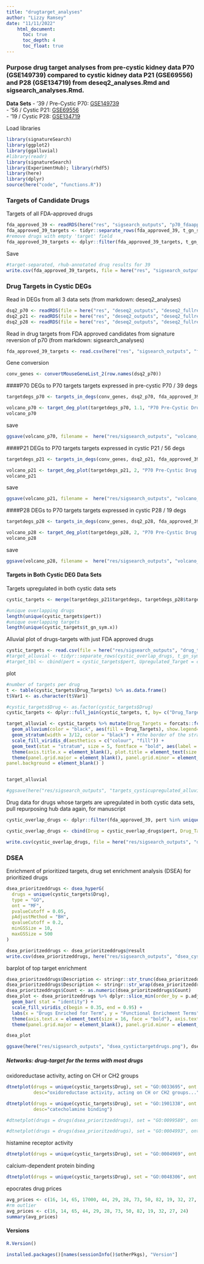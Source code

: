 ```yaml
---
title: "drugtarget_analyses"
author: "Lizzy Ramsey"
date: "11/11/2022"
    html_document:
      toc: true
      toc_depth: 4
      toc_float: true
---
```


### Purpose  drug target analyses from pre-cystic kidney data P70 (GSE149739) compared to cystic kidney data P21 (GSE69556) and P28 (GSE134719) from __deseq2_analyses.Rmd__ and __sigsearch_analyses.Rmd__.  
__Data Sets__
- '39 / Pre-Cystic P70: [GSE149739](https://www.ncbi.nlm.nih.gov/geo/query/acc.cgi?acc=GSE149739)  
- '56 / Cystic P21: [GSE69556](https://www.ncbi.nlm.nih.gov/geo/query/acc.cgi?acc=GSE69556)  
- '19 / Cystic P28: [GSE134719](https://www.ncbi.nlm.nih.gov/geo/query/acc.cgi?acc=GSE134719)  

Load libraries  
```r
library(signatureSearch)
library(ggplot2)
library(ggalluvial)
#library(readr)
library(signatureSearch)
library(ExperimentHub); library(rhdf5)
library(here)
library(dplyr)
source(here("code", "functions.R"))
```

### Targets of Candidate Drugs  
Targets of all FDA-approved drugs
```r
fda_approved_39 <- readRDS(here("res", "sigsearch_outputs", "p70_fdaapproved_drugs.rds"))
fda_approved_39_targets <- tidyr::separate_rows(fda_approved_39, t_gn_sym, sep = "; ")
#remove drugs with empty 'target' field
fda_approved_39_targets <- dplyr::filter(fda_approved_39_targets, t_gn_sym != "")

```

Save
```r
#target-separated, rhub-annotated drug results for 39
write.csv(fda_approved_39_targets, file = here("res", "sigsearch_outputs", "fda_drug_targets_39.csv"))
```


### Drug Targets in Cystic DEGs  
Read in DEGs from all 3 data sets (from markdown: deseq2_analyses)
```r
dsq2_p70 <- readRDS(file = here("res", "deseq2_outputs", "deseq2_fullres_39.rds"))
dsq2_p21 <- readRDS(file = here("res", "deseq2_outputs", "deseq2_fullres_56.rds"))
dsq2_p28 <- readRDS(file = here("res", "deseq2_outputs", "deseq2_fullres_19.rds"))
```

Read in drug targets from FDA approved candidates from signature reversion of p70 (from markdown: sigsearch_analyses)
```r
fda_approved_39_targets <- read.csv(here("res", "sigsearch_outputs", "fda_drug_targets_39.csv"), row.names = 1)
```

Gene conversion
```r
conv_genes <- convertMouseGeneList_2(row.names(dsq2_p70))

```

####P70 DEGs to P70 targets
targets expressed in pre-cystic P70 / 39 degs
```r
targetdegs_p70 <- targets_in_degs(conv_genes, dsq2_p70, fda_approved_39_targets, 1.1)

volcano_p70 <- target_deg_plot(targetdegs_p70, 1.1, "P70 Pre-Cystic Drug Targets Found in P70 \nPre-Cystic DEGs")
volcano_p70

```

save
```r
ggsave(volcano_p70, filename =  here("res/sigsearch_outputs", "volcano_drugtargets_p70degs.pdf"))
```

####P21 DEGs to P70 targets
targets expressed in cystic P21 / 56 degs
```r
targetdegs_p21 <- targets_in_degs(conv_genes, dsq2_p21, fda_approved_39_targets, 2)

volcano_p21 <- target_deg_plot(targetdegs_p21, 2, "P70 Pre-Cystic Drug Targets Found in P21 \nCystic DEGs")
volcano_p21

```

save
```r
ggsave(volcano_p21, filename =  here("res/sigsearch_outputs", "volcano_drugtargets_p21degs.pdf"))
```


####P28 DEGs to P70 targets
targets expressed in cystic P28 / 19 degs
```r
targetdegs_p28 <- targets_in_degs(conv_genes, dsq2_p28, fda_approved_39_targets, 2)

volcano_p28 <- target_deg_plot(targetdegs_p28, 2, "P70 Pre-Cystic Drug Targets Found in P28 \nCystic DEGs")
volcano_p28

```

save
```r
ggsave(volcano_p28, filename =  here("res/sigsearch_outputs", "volcano_drugtargets_p28degs.pdf"))
```

#### Targets in Both Cystic DEG Data Sets

Targets upregulated in both cystic data sets
```r
cystic_targets <- merge(targetdegs_p21$targetdegs, targetdegs_p28$targetdegs, by = "pert")

#unique overlapping drugs
length(unique(cystic_targets$pert))
#unique overlapping targets
length(unique(cystic_targets$t_gn_sym.x))
```

Alluvial plot of drugs-targets with just FDA approved drugs
```r
cystic_targets <- read.csv(file = here("res/sigsearch_outputs", "drug_targets_oe_cysticdegs.csv"), row.names = 1)
#target_alluvial <- tidyr::separate_rows(cystic_overlap_drugs, t_gn_sym, sep = "; ")
#target_tbl <- cbind(pert = cystic_targets$pert, Upregulated_Target = cystic_targets$t_gn_sym.x) %>% as.data.frame()
```

plot
```r
#number of targets per drug
t <- table(cystic_targets$Drug_Targets) %>% as.data.frame()
t$Var1 <- as.character(t$Var1)

#cystic_targets$Drug <- as.factor(cystic_targets$Drug)
cystic_targets <- dplyr::full_join(cystic_targets, t, by= c("Drug_Targets" = "Var1"))

target_alluvial <- cystic_targets %>% mutate(Drug_Targets = forcats::fct_reorder(Drug_Targets, desc(Freq))) %>%  ggplot(aes(axis1 = Drug, axis2 = Drug_Targets)) +
  geom_alluvium(color = "black", aes(fill = Drug_Targets), show.legend=FALSE) + # , colour = trend)) + 
  geom_stratum(width = 3/12, color = "black") + #the border of the stratum
  scale_fill_viridis_d(aesthetics = c("colour", "fill")) +
  geom_text(stat = "stratum", size = 5, fontface = "bold", aes(label = after_stat(stratum))) +
  theme(axis.title.x = element_blank(), plot.title = element_text(size = 24, face = "bold", hjust = 0.5), axis.text.x = element_blank(), axis.text.y = element_blank(), axis.ticks = element_blank()) + ggtitle(label = "Drug Targets in P21 and P28 Cystic DEGs") + 
  theme(panel.grid.major = element_blank(), panel.grid.minor = element_blank(),
panel.background = element_blank() )


target_alluvial
```


```r
#ggsave(here("res/sigsearch_outputs", "targets_cysticupregulated_alluvial.pdf"), target_alluvial, width = 8, height = 22)
```


Drug data for drugs whose targets are upregulated in both cystic data sets, pull repurposing hub data again, for manuscript
```r
cystic_overlap_drugs <- dplyr::filter(fda_approved_39, pert %in% unique(cystic_targets$Drug))

cystic_overlap_drugs <- cbind(Drug = cystic_overlap_drugs$pert, Drug_Targets = cystic_overlap_drugs$t_gn_sym, MOA = cystic_overlap_drugs$MOA, Original_Indication = cystic_overlap_drugs$Indication) %>% as.data.frame()
```

```r
write.csv(cystic_overlap_drugs, file = here("res/sigsearch_outputs", "drug_summaries_oe_cystic.csv"))
```


### DSEA  
Enrichment of prioritized targets, drug set enrichment analysis (DSEA) for prioritized drugs
```r
dsea_prioritzeddrugs <- dsea_hyperG(
  drugs = unique(cystic_targets$Drug),
  type = "GO",
  ont = "MF",
  pvalueCutoff = 0.05,
  pAdjustMethod = "BH",
  qvalueCutoff = 0.2,
  minGSSize = 10,
  maxGSSize = 500
)

```


```r
dsea_prioritzeddrugs <- dsea_prioritzeddrugs@result
write.csv(dsea_prioritzeddrugs, here("res/sigsearch_outputs", "dsea_cystictargetdrugs_pathways.csv"))
```

barplot of top target enrichment
```r
dsea_prioritzeddrugs$Description <- stringr::str_trunc(dsea_prioritzeddrugs$Description, width = 75)
dsea_prioritzeddrugs$Description <- stringr::str_wrap(dsea_prioritzeddrugs$Description, width = 45)
dsea_prioritzeddrugs$Count <- as.numeric(dsea_prioritzeddrugs$Count)
dsea_plot <- dsea_prioritzeddrugs %>% dplyr::slice_min(order_by = p.adjust, n = 20) %>% dplyr::mutate(Description = forcats::fct_reorder(Description, (Count))) %>% ggplot( aes(x=Count, y=Description, fill = p.adjust)) +
  geom_bar( stat = "identity") + 
  scale_fill_viridis_c(begin = 0.35, end = 0.95) + 
  labs(x = "Drugs Enriched for Term", y = "Functional Enrichment Terms") + 
  theme(axis.text.x = element_text(size = 16, face = "bold"), axis.text.y = element_text(size = 16, face = "bold"), axis.title.x = element_text(size = 16, face = "bold"),  axis.title.y = element_text(size = 16, face = "bold"),plot.title = element_text(size = 18, face = "bold", hjust = 0.5)) + ggtitle(label = "Drug Target Enrichment Analysis") +
  theme(panel.grid.major = element_blank(), panel.grid.minor = element_blank(), panel.background = element_blank(), axis.line = element_line(colour = "black")) 

dsea_plot

```


```r
ggsave(here("res/sigsearch_outputs", "dsea_cystictargetdrugs.png"), dsea_plot, width = 8.5, height = 12)

```

##### Networks: drug-target for the terms with most drugs
oxidoreductase activity, acting on CH or CH2 groups
```r
dtnetplot(drugs = unique(cystic_targets$Drug), set = "GO:0033695", ont = "MF", 
          desc="oxidoreductase activity, acting on CH or CH2 groups...")

```


```r
dtnetplot(drugs = unique(cystic_targets$Drug), set = "GO:1901338", ont = "MF", 
          desc="catecholamine binding")

```

```r
#dtnetplot(drugs = drugs(dsea_prioritzeddrugs), set = "GO:0099589", ont = "MF", desc="serotonin receptor activity")

```


```r
#dtnetplot(drugs = drugs(dsea_prioritzeddrugs), set = "GO:0004993", ont = "MF", desc="G protein-coupled serotonin receptor activity")

```

histamine receptor activity
```r
dtnetplot(drugs = unique(cystic_targets$Drug), set = "GO:0004969", ont = "MF", desc="histamine receptor activity")

```

calcium-dependent protein binding
```r
dtnetplot(drugs = unique(cystic_targets$Drug), set = "GO:0048306", ont = "MF", desc="calcium-dependent protein binding")

```

epocrates drug prices
```r
avg_prices <- c(16, 14, 65, 17000, 44, 29, 28, 73, 50, 82, 19, 32, 27, 24)
#rm outlier
avg_prices <- c(16, 14, 65, 44, 29, 28, 73, 50, 82, 19, 32, 27, 24)
summary(avg_prices)
```

#### Versions  
```r
R.Version()
```

```r
installed.packages()[names(sessionInfo()$otherPkgs), "Version"]
```
